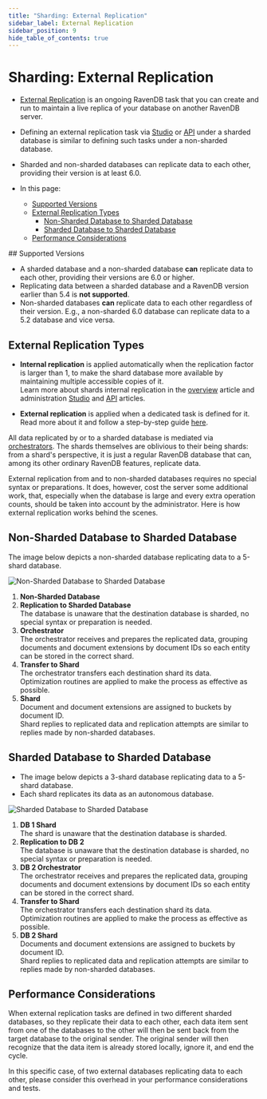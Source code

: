 ```yaml
---
title: "Sharding: External Replication"
sidebar_label: External Replication
sidebar_position: 9
hide_table_of_contents: true
---
```



# Sharding: External Replication
<Admonition type="note" title="Note">

* [External Replication](../server/ongoing-tasks/external-replication.mdx) is an 
  ongoing RavenDB task that you can create and run to maintain a live replica 
  of your database on another RavenDB server.  
* Defining an external replication task via [Studio](../studio/database/tasks/ongoing-tasks/external-replication-task.mdx#definition) 
  or [API](../server/ongoing-tasks/external-replication.mdx#code-sample) under a 
  sharded database is similar to defining such tasks under a non-sharded database.  
* Sharded and non-sharded databases can replicate data to each other, providing 
  their version is at least 6.0.  

* In this page:  
  * [Supported Versions](../sharding/external-replication.mdx#supported-versions)  
  * [External Replication Types](../sharding/external-replication.mdx#external-replication-types)
     * [Non-Sharded Database to Sharded Database](../sharding/external-replication.mdx#non-sharded-database-to-sharded-database)  
     * [Sharded Database to Sharded Database](../sharding/external-replication.mdx#sharded-database-to-sharded-database)  
  * [Performance Considerations](../sharding/external-replication.mdx#performance-considerations)  

</Admonition>
## Supported Versions

* A sharded database and a non-sharded database **can** replicate data to each 
  other, providing their versions are 6.0 or higher.  
* Replicating data between a sharded database and a RavenDB version earlier 
  than 5.4 is **not supported**.  
* Non-sharded databases **can** replicate data to each other regardless of 
  their version. E.g., a non-sharded 6.0 database can replicate data to a 5.2 
  database and vice versa.  



## External Replication Types

<Admonition type="info" title="Internal -vs- External Replication" id="internal-vs-external-replication" href="#internal-vs-external-replication">

* **Internal replication** is applied automatically when the replication 
  factor is larger than 1, to make the shard database more available by 
  maintaining multiple accessible copies of it.  
  Learn more about shards internal replication in the [overview](../sharding/overview.mdx#shard-replication) 
  article and administration [Studio](../sharding/administration/studio-admin.mdx) 
  and [API](../sharding/administration/api-admin.mdx) articles.  
  
* **External replication** is applied when a dedicated task is defined for it.  
  Read more about it and follow a step-by-step guide 
  [here](../studio/database/tasks/ongoing-tasks/external-replication-task.mdx#step-by-step-guide).  
</Admonition>

All data replicated by or to a sharded database is mediated via 
[orchestrators](../sharding/overview.mdx#client-server-communication). 
The shards themselves are oblivious to their being shards: from 
a shard's perspective, it is just a regular RavenDB database that 
can, among its other ordinary RavenDB features, replicate data.  

External replication from and to non-sharded databases requires 
no special syntax or preparations. It does, however, cost the server 
some additional work, that, especially when the database is large 
and every extra operation counts, should be taken into account by 
the administrator. Here is how external replication works behind 
the scenes.  

## Non-Sharded Database to Sharded Database

The image below depicts a non-sharded database replicating data to a 5-shard database.  

![Non-Sharded Database to Sharded Database](./assets/external-replication_non-sharded-to-sharded.png)

1. **Non-Sharded Database**  
2. **Replication to Sharded Database**  
   The database is unaware that the destination database is sharded, 
   no special syntax or preparation is needed.  
3. **Orchestrator**  
   The orchestrator receives and prepares the replicated data, 
   grouping documents and document extensions by document IDs so each 
   entity can be stored in the correct shard.  
4. **Transfer to Shard**  
   The orchestrator transfers each destination shard its data.  
   Optimization routines are applied to make the process as 
   effective as possible.  
5. **Shard**  
   Document and document extensions are assigned to buckets by document ID.  
   Shard replies to replicated data and replication attempts are similar 
   to replies made by non-sharded databases.  

## Sharded Database to Sharded Database

* The image below depicts a 3-shard database replicating data to a 5-shard database.  
* Each shard replicates its data as an autonomous database.  

![Sharded Database to Sharded Database](./assets/external-replication_sharded-to-sharded.png)

1. **DB 1 Shard**  
   The shard is unaware that the destination database is sharded.  
2. **Replication to DB 2**  
   The database is unaware that the destination database is sharded, 
   no special syntax or preparation is needed.  
3. **DB 2 Orchestrator**  
   The orchestrator receives and prepares the replicated data, 
   grouping documents and document extensions by document IDs so each 
   entity can be stored in the correct shard.  
4. **Transfer to Shard**  
   The orchestrator transfers each destination shard its data.  
   Optimization routines are applied to make the process as 
   effective as possible.  
5. **DB 2 Shard**  
   Documents and document extensions are assigned to buckets by document ID.  
   Shard replies to replicated data and replication attempts are similar 
   to replies made by non-sharded databases.  



## Performance Considerations

When external replication tasks are defined in two different sharded databases, 
so they replicate their data to each other, each data item sent from one of the 
databases to the other will then be sent back from the target database to the 
original sender. The original sender will then recognize that the data item is 
already stored locally, ignore it, and end the cycle.  

In this specific case, of two external databases replicating data to each other, 
please consider this overhead in your performance considerations and tests.  



